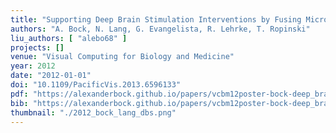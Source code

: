 ---
title: "Supporting Deep Brain Stimulation Interventions by Fusing Microelectrode Recordings with Imaging Data"
authors: "A. Bock, N. Lang, G. Evangelista, R. Lehrke, T. Ropinski"
liu_authors: [ "alebo68" ]
projects: []
venue: "Visual Computing for Biology and Medicine"
year: 2012
date: "2012-01-01"
doi: "10.1109/PacificVis.2013.6596133"
pdf: "https://alexanderbock.github.io/papers/vcbm12poster-bock-deep_brain_stimulation.pdf"
bib: "https://alexanderbock.github.io/papers/vcbm12poster-bock-deep_brain_stimulation.bib"
thumbnail: "./2012_bock_lang_dbs.png"
---
